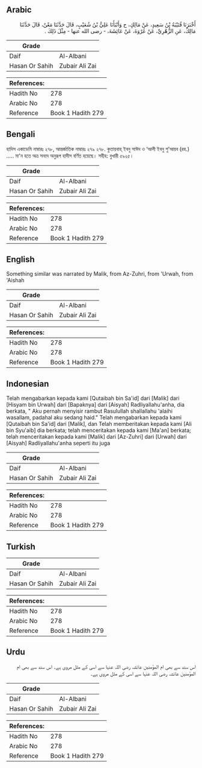 ## Arabic


<div dir="rtl" lang="ar" style={{fontSize:'larger',backgroundColor:'#f8f9fa',padding:20}}>
أَخْبَرَنَا قُتَيْبَةُ بْنُ سَعِيدٍ، عَنْ مَالِكٍ، ح وَأَنْبَأَنَا عَلِيُّ بْنُ شُعَيْبٍ، قَالَ حَدَّثَنَا مَعْنٌ، قَالَ حَدَّثَنَا مَالِكٌ، عَنِ الزُّهْرِيِّ، عَنْ عُرْوَةَ، عَنْ عَائِشَةَ، - رضى الله عنها - مِثْلَ ذَلِكَ ‏.‏
</div>
<div style={{backgroundColor:'#f8f9fa',padding:20, marginBottom: 10}}><table> <thead> <tr> <th>Grade</th> <th></th> </tr> </thead> <tbody> <tr><td>Daif</td><td>Al-Albani</td></tr><tr><td>Hasan Or Sahih</td><td>Zubair Ali Zai</td></tr></tbody></table><table> <thead> <tr> <th>References:</th> <th></th> </tr> </thead> <tbody><tr><td>Hadith No</td><td>278</td></tr><tr><td>Arabic No</td><td>278</td></tr><tr><td>Reference</td><td>Book 1 Hadith 279</td></tr></tbody></table></div>

## Bengali


<div dir="ltr" lang="bn" style={{fontSize:'larger',backgroundColor:'#f8f9fa',padding:20}}>
হাদিস একাডেমি নাম্বারঃ ২৭৮, আন্তর্জাতিক নাম্বারঃ ২৭৯ ২৭৮. কুতায়বাহ্ ইবনু সাঈদ ও ‘আলী ইবনু শু’আয়ব (রহ.) ..... মা'ন হতে অত্র সনদে অনুরূপ হাদীস বর্ণিত হয়েছে। সহীহ: বুখারী ৫৯২৫।
</div>
<div style={{backgroundColor:'#f8f9fa',padding:20, marginBottom: 10}}><table> <thead> <tr> <th>Grade</th> <th></th> </tr> </thead> <tbody> <tr><td>Daif</td><td>Al-Albani</td></tr><tr><td>Hasan Or Sahih</td><td>Zubair Ali Zai</td></tr></tbody></table><table> <thead> <tr> <th>References:</th> <th></th> </tr> </thead> <tbody><tr><td>Hadith No</td><td>278</td></tr><tr><td>Arabic No</td><td>278</td></tr><tr><td>Reference</td><td>Book 1 Hadith 279</td></tr></tbody></table></div>

## English


<div dir="ltr" lang="en" style={{fontSize:'larger',backgroundColor:'#f8f9fa',padding:20}}>
Something similar was narrated by Malik, from Az-Zuhri, from 'Urwah, from 'Aishah
</div>
<div style={{backgroundColor:'#f8f9fa',padding:20, marginBottom: 10}}><table> <thead> <tr> <th>Grade</th> <th></th> </tr> </thead> <tbody> <tr><td>Daif</td><td>Al-Albani</td></tr><tr><td>Hasan Or Sahih</td><td>Zubair Ali Zai</td></tr></tbody></table><table> <thead> <tr> <th>References:</th> <th></th> </tr> </thead> <tbody><tr><td>Hadith No</td><td>278</td></tr><tr><td>Arabic No</td><td>278</td></tr><tr><td>Reference</td><td>Book 1 Hadith 279</td></tr></tbody></table></div>

## Indonesian


<div dir="ltr" lang="id" style={{fontSize:'larger',backgroundColor:'#f8f9fa',padding:20}}>
Telah mengabarkan kepada kami [Qutaibah bin Sa'id] dari [Malik] dari [Hisyam bin Urwah] dari [Bapaknya] dari [Aisyah] Radliyallahu'anha, dia berkata, " Aku pernah menyisir rambut Rasulullah shallallahu 'alaihi wasallam, padahal aku sedang haid." Telah mengabarkan kepada kami [Qutaibah bin Sa'id] dari [Malik], dan Telah memberitakan kepada kami [Ali bin Syu'aib] dia berkata; telah menceritakan kepada kami [Ma'an] berkata; telah menceritakan kepada kami [Malik] dari [Az-Zuhri] dari [Urwah] dari [Aisyah] Radliyallahu'anha seperti itu juga
</div>
<div style={{backgroundColor:'#f8f9fa',padding:20, marginBottom: 10}}><table> <thead> <tr> <th>Grade</th> <th></th> </tr> </thead> <tbody> <tr><td>Daif</td><td>Al-Albani</td></tr><tr><td>Hasan Or Sahih</td><td>Zubair Ali Zai</td></tr></tbody></table><table> <thead> <tr> <th>References:</th> <th></th> </tr> </thead> <tbody><tr><td>Hadith No</td><td>278</td></tr><tr><td>Arabic No</td><td>278</td></tr><tr><td>Reference</td><td>Book 1 Hadith 279</td></tr></tbody></table></div>

## Turkish


<div dir="ltr" lang="tr" style={{fontSize:'larger',backgroundColor:'#f8f9fa',padding:20}}>

</div>
<div style={{backgroundColor:'#f8f9fa',padding:20, marginBottom: 10}}><table> <thead> <tr> <th>Grade</th> <th></th> </tr> </thead> <tbody> <tr><td>Daif</td><td>Al-Albani</td></tr><tr><td>Hasan Or Sahih</td><td>Zubair Ali Zai</td></tr></tbody></table><table> <thead> <tr> <th>References:</th> <th></th> </tr> </thead> <tbody><tr><td>Hadith No</td><td>278</td></tr><tr><td>Arabic No</td><td>278</td></tr><tr><td>Reference</td><td>Book 1 Hadith 279</td></tr></tbody></table></div>

## Urdu


<div dir="rtl" lang="ur" style={{fontSize:'larger',backgroundColor:'#f8f9fa',padding:20}}>
اس سند سے بھی ام المؤمنین عائشہ رضی اللہ عنہا سے اسی کے مثل مروی ہے۔ اس سند سے بھی ام المؤمنین عائشہ رضی اللہ عنہا سے اسی کے مثل مروی ہے۔
</div>
<div style={{backgroundColor:'#f8f9fa',padding:20, marginBottom: 10}}><table> <thead> <tr> <th>Grade</th> <th></th> </tr> </thead> <tbody> <tr><td>Daif</td><td>Al-Albani</td></tr><tr><td>Hasan Or Sahih</td><td>Zubair Ali Zai</td></tr></tbody></table><table> <thead> <tr> <th>References:</th> <th></th> </tr> </thead> <tbody><tr><td>Hadith No</td><td>278</td></tr><tr><td>Arabic No</td><td>278</td></tr><tr><td>Reference</td><td>Book 1 Hadith 279</td></tr></tbody></table></div>